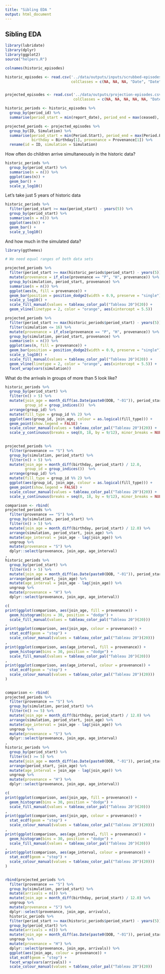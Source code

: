 ```yaml
---
title: "Sibling EDA "
output: html_document
---
```


## Sibling EDA

```r

library(lubridate)
library(dplyr)
library(ggplot2)
source("helpers.R")

colnames(historic_episodes)

historic_episodes <- read.csv('../data/outputs/inputs/scrubbed-episodes.csv',
                              colClasses = c(NA, NA, NA, "Date", "Date", NA, NA, NA, NA, NA, NA, NA, NA, NA, NA, NA))


projected_episodes <- read.csv('../data/outputs/projection-episodes.csv',
                               colClasses = c(NA, NA, NA, NA, NA, "Date", "Date", "Date", NA, NA, NA, NA, NA, "Date", NA, "Date", NA, NA, NA, NA))

```

```r

historic_periods <- historic_episodes %>%
  group_by(period_id) %>%
  summarise(period_start = min(report_date), period_end = max(ceased), DOB = DOB[1])

projected_periods <- projected_episodes %>%
  group_by(ID, Simulation) %>%
  summarise(period_start = min(Period.Start), period_end = max(Period.End),
            birthday = Birthday[1], provenance = Provenance[1]) %>%
  rename(id = ID, simulation = Simulation)

```

How often do children arrive simultaneously in the historic data?

```r
historic_periods %>%
  group_by(period_start) %>%
  summarise(n = n()) %>%
  ggplot(aes(n)) +
  geom_bar() +
  scale_y_log10()

```
Let's take just 5 years of historic data
```r
historic_periods %>%
  filter(period_start >= max(period_start) - years(5)) %>%
  group_by(period_start) %>%
  summarise(n = n()) %>%
  ggplot(aes(n)) +
  geom_bar() +
  scale_y_log10()

```


And how much in the simulated data?

```r

library(ggthemes)

# We need equal ranges of both data sets

projected_periods %>%
  filter(period_start >= max(historic_periods$period_start) - years(5)) %>%
  mutate(provenance = if_else(provenance == "P", "H", provenance)) %>%
  group_by(simulation, period_start, provenance) %>%
  summarise(n = n()) %>%
  ggplot(aes(n, fill = provenance)) +
  geom_bar(position = position_dodge2(width = 0.9, preserve = "single")) +
  scale_y_log10() +
  scale_fill_manual(values = tableau_color_pal("Tableau 20")(20)) +
  geom_vline(linetype = 2, color = "orange", aes(xintercept = 5.5))
```
```r
projected_periods %>%
  filter(period_start >= max(historic_periods$period_start) - years(5)) %>%
  filter(simulation <= 16) %>%
  mutate(provenance = if_else(provenance == "P", "H", provenance)) %>%
  group_by(simulation, period_start, provenance) %>%
  summarise(n = n()) %>%
  ggplot(aes(n, fill = provenance)) +
  geom_bar(position = position_dodge2(width = 0.9, preserve = "single"), show.legend = FALSE) +
  scale_y_log10() +
  scale_fill_manual(values = tableau_color_pal("Tableau 20")(20)) +
  geom_vline(linetype = 2, color = "orange", aes(xintercept = 5.5)) +
  facet_wrap(vars(simulation))
```

What do the arrivals in groups of more than 5 look like?

```r
historic_periods %>%
  group_by(period_start) %>%
  filter(n() > 5) %>%
  mutate(join_age = month_diff(as.Date(paste0(DOB, "-01")), period_start) / 12.0,
         group_id = group_indices())  %>%
  arrange(group_id) %>%
  mutate(fill_type = group_id %% 2) %>%
  ggplot(aes(group_id, join_age, colour = as.logical(fill_type))) +
  geom_point(show.legend = FALSE) +
  scale_colour_manual(values = tableau_color_pal("Tableau 20")(20)) +
  scale_y_continuous(breaks = seq(0, 18, by = 9/12), minor_breaks = NULL)
  
```
```r
projected_periods %>%
  filter(provenance == "S") %>%
  group_by(simulation, period_start) %>%
  filter(n() > 5) %>%
  mutate(join_age = month_diff(birthday, period_start) / 12.0,
         group_id = group_indices())  %>%
  arrange(group_id) %>%
  mutate(fill_type = group_id %% 2) %>%
  ggplot(aes(group_id, join_age, colour = as.logical(fill_type))) +
  geom_point(show.legend = FALSE) +
  scale_colour_manual(values = tableau_color_pal("Tableau 20")(20)) +
  scale_y_continuous(breaks = seq(0, 18, by = 9/12), minor_breaks = NULL)
```

```r

comparison <- rbind(
projected_periods %>%
  filter(provenance == "S") %>%
  group_by(simulation, period_start) %>%
  filter(n() > 5) %>%
  mutate(join_age = month_diff(birthday, period_start) / 12.0) %>%
  arrange(simulation, period_start, join_age) %>%
  mutate(age_interval = join_age - lag(join_age)) %>%
  ungroup %>%
  mutate(provenance = "S") %>%
  dplyr::select(provenance, join_age, age_interval)
,
historic_periods %>%
  group_by(period_start) %>%
  filter(n() > 5) %>%
  mutate(join_age = month_diff(as.Date(paste0(DOB, "-01")), period_start) / 12.0)  %>%
  arrange(period_start, join_age) %>%
  mutate(age_interval = join_age - lag(join_age)) %>%
  ungroup %>%
  mutate(provenance = "H") %>%
  dplyr::select(provenance, join_age, age_interval))

c(
print(ggplot(comparison, aes(join_age, fill = provenance)) +
  geom_histogram(bins = 30, position = "dodge") +
  scale_fill_manual(values = tableau_color_pal("Tableau 20")(20)))
,
print(ggplot(comparison, aes(join_age, colour = provenance)) +
  stat_ecdf(geom = "step") +
  scale_colour_manual(values = tableau_color_pal("Tableau 20")(20)))
,
print(ggplot(comparison, aes(age_interval, fill = provenance)) +
  geom_histogram(bins = 30, position = "dodge") +
  scale_fill_manual(values = tableau_color_pal("Tableau 20")(20)))
,
print(ggplot(comparison, aes(age_interval, colour = provenance)) +
  stat_ecdf(geom = "step") +
  scale_colour_manual(values = tableau_color_pal("Tableau 20")(20)))
)
  
```

```r

comparison <- rbind(
projected_periods %>%
  filter(provenance == "S") %>%
  group_by(simulation, period_start) %>%
  filter(n() >= 5) %>%
  mutate(join_age = month_diff(birthday, period_start) / 12.0) %>%
  arrange(simulation, period_start, join_age) %>%
  mutate(age_interval = join_age - lag(join_age)) %>%
  ungroup %>%
  mutate(provenance = "S") %>%
  dplyr::select(provenance, join_age, age_interval)
,
historic_periods %>%
  group_by(period_start) %>%
  filter(n() >= 5) %>%
  mutate(join_age = month_diff(as.Date(paste0(DOB, "-01")), period_start) / 12.0)  %>%
  arrange(period_start, join_age) %>%
  mutate(age_interval = join_age - lag(join_age)) %>%
  ungroup %>%
  mutate(provenance = "H") %>%
  dplyr::select(provenance, join_age, age_interval))

c(
print(ggplot(comparison, aes(join_age, fill = provenance)) +
  geom_histogram(bins = 30, position = "dodge") +
  scale_fill_manual(values = tableau_color_pal("Tableau 20")(20)))
,
print(ggplot(comparison, aes(join_age, colour = provenance)) +
  stat_ecdf(geom = "step") +
  scale_colour_manual(values = tableau_color_pal("Tableau 20")(20)))
,
print(ggplot(comparison, aes(age_interval, fill = provenance)) +
  geom_histogram(bins = 30, position = "dodge") +
  scale_fill_manual(values = tableau_color_pal("Tableau 20")(20)))
,
print(ggplot(comparison, aes(age_interval, colour = provenance)) +
  stat_ecdf(geom = "step") +
  scale_colour_manual(values = tableau_color_pal("Tableau 20")(20)))
)
  
```

```r
rbind(projected_periods %>%
  filter(provenance == "S") %>%
  group_by(simulation, period_start) %>%
  mutate(arrivals = n()) %>%
  mutate(join_age = month_diff(birthday, period_start) / 12.0) %>%
  ungroup %>%
  mutate(provenance = "S") %>%
  dplyr::select(provenance, join_age, arrivals),
  historic_periods %>%
  filter(period_start >= max(historic_periods$period_start) - years(5)) %>%
  group_by(period_start) %>%
  mutate(arrivals = n()) %>%
  mutate(join_age = month_diff(as.Date(paste0(DOB, "-01")), period_start) / 12.0)  %>%
  ungroup %>%
  mutate(provenance = "H") %>%
  dplyr::select(provenance, join_age, arrivals)) %>%
  ggplot(aes(join_age, colour = provenance)) +
  stat_ecdf(geom = "step") +
  facet_wrap(vars(arrivals)) +
  scale_colour_manual(values = tableau_color_pal("Tableau 20")(20))
```




